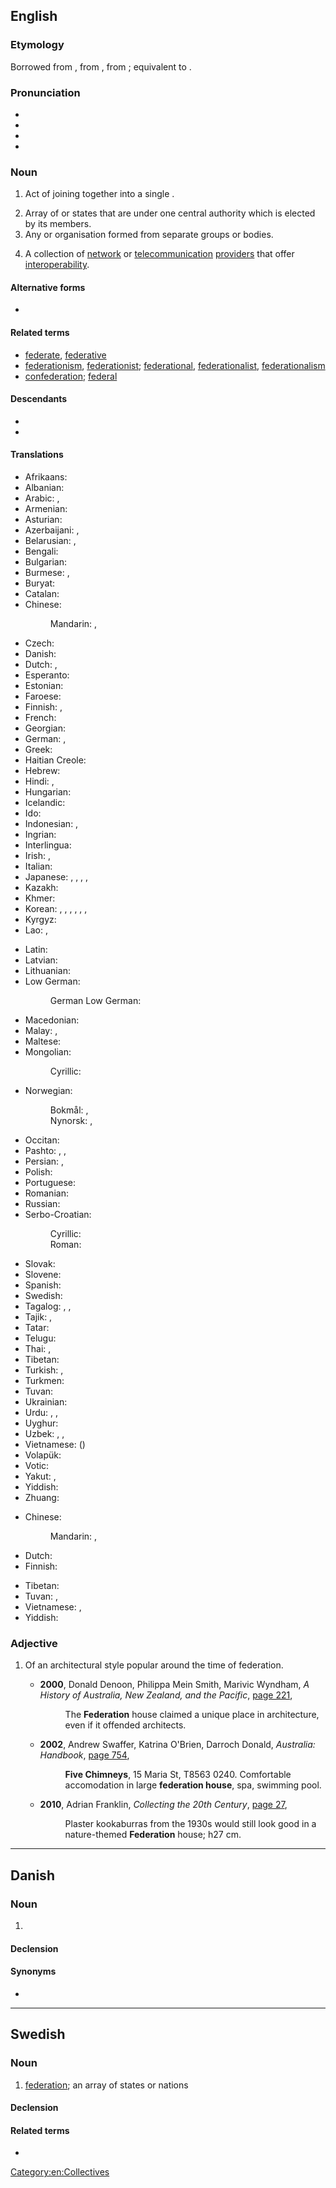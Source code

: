 {{also|fédération}}
==English==
{{wikipedia|dab=federation (disambiguation)|federation}}

===Etymology===
{{root|en|ine-pro|*bʰeydʰ-}}
Borrowed from {{bor|en|fr|fédération}}, from {{der|en|LL.|foederatio}}, from {{der|en|la|foederare}}; equivalent to {{suffix|en|federate|ion}}.

===Pronunciation===
* {{IPA|en|/ˌfɛdəˈɹeɪʃn̩/}}
* {{audio|en|en-us-federation.ogg|Audio (US)}}
* {{audio|en|EN-AU ck1 federation.ogg|Audio (AU)}}
* {{rhymes|en|eɪʃən|s=4}}

===Noun===
{{en-noun|~}}

# Act of joining together into a single {{l|en|political}} {{l|en|entity}}.
#:{{ux|en|It is 106 years since '''federation'''.}}
# Array of {{l|en|nations}} or states that are {{l|en|unified}} under one central authority which is elected by its members.
# Any {{l|en|society}} or organisation formed from separate groups or bodies.
# {{lb|en|computing|telecommunications}} A collection of [[network]] or [[telecommunication]] [[provider]]s that offer [[interoperability]].

====Alternative forms====
* {{l|en|fœderation}} {{q|archaic}} {{defdate|18<sup>th</sup>–19<sup>th</sup> C}}

====Related terms====
* [[federate]], [[federative]]
* [[federationism]], [[federationist]]; [[federational]], [[federationalist]], [[federationalism]]
* [[confederation]]; [[federal]]

====Descendants====
* {{desc|ceb|pederasyon|bor=1}}
* {{desc|my|ဖယ်ဒရေးရှင်း|bor=1}}

====Translations====
{{trans-top|array of nations or states}}
* Afrikaans: {{t|af|federasie}}
* Albanian: {{t+|sq|federatë|f}}
* Arabic: {{t|ar|اِتِّحَادِيَّة‎|f}}, {{t|ar|فِدِرَالِيَّة|f}}
* Armenian: {{t+|hy|դաշնություն}}
* Asturian: {{t|ast|federación|f}}
* Azerbaijani: {{t|az|federasiya}}, {{t|az|ittifaq}}
* Belarusian: {{t+|be|федэра́цыя|f}}, {{t|be|фэдэра́цыя|f}}
* Bengali: {{t|bn|ফেডারেশন}}
* Bulgarian: {{t+|bg|федера́ция|f}}
* Burmese: {{t+|my|အဖွဲ့ချုပ်}}, {{t|my|ဖယ်ဒရေးရှင်း}}
* Buryat: {{t|bua|федераци}}
* Catalan: {{t+|ca|federació|f}}
* Chinese:
*: Mandarin: {{t+|cmn|聯邦}}, {{t+|cmn|联邦|tr=liánbāng}}
* Czech: {{t+|cs|federace|f}}
* Danish: {{t+|da|føderation|c}}
* Dutch: {{t+|nl|federatie|f}}, {{t+|nl|bondsstaat|m}}
* Esperanto: {{t|eo|federacio}}
* Estonian: {{t|et|föderatsioon}}
* Faroese: {{t|fo|samgonga|f}}
* Finnish: {{t+|fi|liittovaltio}}, {{t+|fi|federaatio}}
* French: {{t+|fr|fédération|f}}
* Georgian: {{t|ka|ფედერაცია}}
* German: {{t+|de|Föderation|f}}, {{t+|de|Bund|m}}
* Greek: {{t+|el|ομοσπονδία|f}}
* Haitian Creole: {{t|ht|federasyon}}
* Hebrew: {{t+|he|פֶדֶרַצְיָה|f|tr=pederátsya}}
* Hindi: {{t|hi|महासंघ|m}}, {{t|hi|फ़ेडरेशन}}
* Hungarian: {{t+|hu|föderáció}}
* Icelandic: {{t+|is|samband|n}}
* Ido: {{t+|io|federuro}}
* Indonesian: {{t+|id|federasi}}, {{t|id|negara berserikat}}
* Ingrian: {{t|izh|federaattsio}}
* Interlingua: {{t|ia|federation}}
* Irish: {{t|ga|cónaidhm|f}}, {{t|ga|feidearálacht|f}}
* Italian: {{t+|it|federazione|f}}
* Japanese: {{t+|ja|連邦|tr=れんぽう, renpō}}, {{t+|ja|聯邦|tr=renpō}} {{qualifier|dated}}, {{t+|ja|連盟|tr=れんめい, renmei}}, {{t+|ja|聯盟|tr=れんめい, renmei}} {{qualifier|dated}}, {{t+|ja|同盟|tr=どうめい, dōmei}}
* Kazakh: {{t|kk|федерация}}
* Khmer: {{t+|km|សហព័ន្ធ}}
* Korean: {{t+|ko|연방(聯邦)}}, {{t+|ko|련방(聯邦)}} {{qualifier|North Korea}}, {{t+|ko|연합(聯合)}}, {{t+|ko|련합(聯合)}} {{qualifier|North Korea}}, {{t+|ko|연맹(聯盟)}}, {{t+|ko|련맹(聯盟)}} {{qualifier|North Korea}}, {{t+|ko|동맹(同盟)}}
* Kyrgyz: {{t+|ky|федерация}}
* Lao: {{t+|lo|ສະຫະພັນ}}, {{t|lo|ສະຫະພັນຣັດ}}
{{trans-mid}}
* Latin: {{t|la|foederātiō|f}}
* Latvian: {{t|lv|federācija|f}}
* Lithuanian: {{t|lt|federacija|f}}
* Low German:
*: German Low German: {{t|nds-de|Föderatschoon|f}}
* Macedonian: {{t|mk|федерација|f}}
* Malay: {{t+|ms|persekutuan}}, {{t|ms|federasi}}
* Maltese: {{t|mt|federazzjoni|f}}
* Mongolian:
*: Cyrillic: {{t+|mn|холбоо}}
* Norwegian:
*: Bokmål: {{t+|nb|føderasjon|m}}, {{t|nb|forbundsstat|m}}
*: Nynorsk: {{t|nn|føderasjon|m}}, {{t|nn|forbundsstat|m}}
* Occitan: {{t+|oc|federacion|f}}
* Pashto: {{t|ps|فدارسيون|m|tr=federāsyun}}, {{t|ps|فېډرېشن|m|tr=feḍerēšan}}, {{t+|ps|اتحاد|m|tr=etehād}}
* Persian: {{t+|fa|فدراسیون|tr=federâsyun}}, {{t+|fa|اتحاد|tr=ettehâd}}
* Polish: {{t+|pl|federacja|f}}
* Portuguese: {{t+|pt|federação|f}}
* Romanian: {{t+|ro|federație|f}}
* Russian: {{t+|ru|федера́ция|f}}
* Serbo-Croatian:
*: Cyrillic: {{t|sh|федера́ција|f}}
*: Roman: {{t+|sh|federácija|f}}
* Slovak: {{t|sk|federácia|f}}
* Slovene: {{t|sl|federacija|f}}
* Spanish: {{t+|es|federación|f}}
* Swedish: {{t+|sv|federation|c}}
* Tagalog: {{t|tl|kalipunan}}, {{t+|tl|pederasyon}}, {{t|tl|sampisanan}}
* Tajik: {{t|tg|федерасия}}, {{t|tg|иттиҳод}}
* Tatar: {{t|tt|федерация}}
* Telugu: {{t+|te|సమాఖ్య}}
* Thai: {{t|th|สหพันธรัฐ}}, {{t|th|สหพันธ์}}
* Tibetan: {{t|bo|མཉམ་སྦྲེལ}}
* Turkish: {{t+|tr|federasyon}}, {{t+|tr|ittifak}}
* Turkmen: {{t|tk|federasiýa}}
* Tuvan: {{t|tyv|федерация}}
* Ukrainian: {{t|uk|федера́ція|f}}
* Urdu: {{t|ur|فیڈریشن|tr=feḍareśan}}, {{t+|ur|اتحاد|tr=ittihād}}, {{t|ur|وفاق|tr=vifāq}}
* Uyghur: {{t|ug|فېدېراتسىيە}}
* Uzbek: {{t+|uz|federatsiya}}, {{t+|uz|ittifoq}}, {{t|uz|federasiya}}
* Vietnamese: {{t+|vi|liên bang}} ({{t|vi|聯邦}})
* Volapük: {{t+|vo|fed}}
* Votic: {{t|vot|federaattsija}}
* Yakut: {{t|sah|бэдэрээссийэ}}, {{t|sah|федерация}}
* Yiddish: {{t|yi|פֿעדעראַציע|f}}
* Zhuang: {{t|za|lenzbangh}}
{{trans-bottom}}

{{trans-top|society or organisation formed from separate groups or bodies}}
* Chinese:
*: Mandarin: {{t+|cmn|聯合會}}, {{t+|cmn|联合会|tr=liánhéhuì}}
* Dutch: {{t+|nl|federatie|f}}
* Finnish: {{t+|fi|liitto}}
{{trans-mid}}
* Tibetan: {{t|bo|མཉམ་སྦྲེལ}}
* Tuvan: {{t|tyv|федерация}}, {{t|tyv|эвилел}}
* Vietnamese: {{t+|vi|liên đoàn}}, {{t+|vi|liên hiệp}}
* Yiddish: {{t|yi| פֿעדעראַציע|f}}
{{trans-bottom}}

===Adjective===
{{wikipedia|Federation architecture}}
{{en-adj|-}}

# {{lb|en|Australia}} Of an architectural style popular around the time of federation.
#: {{ux|en|We live in a '''federation''' house.}}
#* '''2000''', Donald Denoon, Philippa Mein Smith, Marivic Wyndham, ''A History of Australia, New Zealand, and the Pacific'', [http://books.google.com.au/books?id=QJQcvoXs6QYC&pg=PA221&dq=%22federation+house%22+australia+-intitle:%22%22+-inauthor:%22%22&hl=en&sa=X&ei=Gi5OT8yZJ6aOiAea4JBK&redir_esc=y#v=onepage&q=%22federation%20house%22%20australia%20-intitle%3A%22%22%20-inauthor%3A%22%22&f=false page 221],
#*: The '''Federation''' house claimed a unique place in architecture, even if it offended architects.
#* '''2002''', Andrew Swaffer, Katrina O'Brien, Darroch Donald, ''Australia: Handbook'', [http://books.google.com.au/books?id=QoHSDeFFetMC&pg=PA754&dq=%22federation+house%22+australia+-intitle:%22%22+-inauthor:%22%22&hl=en&sa=X&ei=Gi5OT8yZJ6aOiAea4JBK&redir_esc=y#v=onepage&q=%22federation%20house%22%20australia%20-intitle%3A%22%22%20-inauthor%3A%22%22&f=false page 754],
#*: '''Five Chimneys''', 15 Maria St, T8563 0240. Comfortable accomodation {{SIC}} in large '''federation house''', spa, swimming pool.
#* '''2010''', Adrian Franklin, ''Collecting the 20th Century'', [http://books.google.com.au/books?id=Jsmr9T0uIncC&pg=PA27&dq=%22federation+house%22+australia+-intitle:%22%22+-inauthor:%22%22&hl=en&sa=X&ei=VjFOT9G5GPGiiAec8vFb&redir_esc=y#v=onepage&q=%22federation%20house%22%20australia%20-intitle%3A%22%22%20-inauthor%3A%22%22&f=false page 27],
#*: Plaster kookaburras from the 1930s would still look good in a nature-themed '''Federation''' house; h27 cm.

[[Category:en:Collectives]]

----

==Danish==
{{wikipedia|lang=da}}

===Noun===
{{da-noun|en|er}}

# {{form of|da|unofficial form of|føderation}}

====Declension====
{{da-noun-infl|en|er}}

====Synonyms====
* {{l|da|forbundsstat}}

----

==Swedish==

===Noun===
{{sv-noun|c}}

# [[#English|federation]]; an array of states or nations

====Declension====
{{sv-infl-noun-c-er}}

====Related terms====
* {{l|sv|federal}}